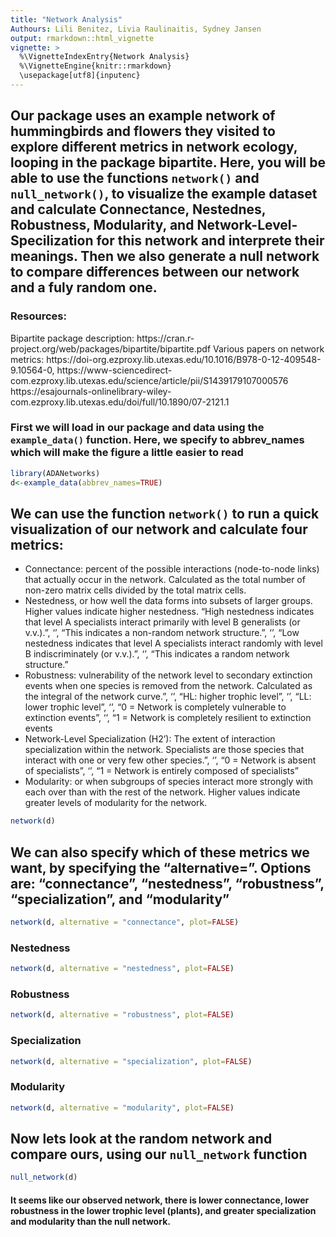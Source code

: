 ```yaml
---
title: "Network Analysis"
Authours: Lili Benitez, Livia Raulinaitis, Sydney Jansen
output: rmarkdown::html_vignette
vignette: >
  %\VignetteIndexEntry{Network Analysis}
  %\VignetteEngine{knitr::rmarkdown}
  \usepackage[utf8]{inputenc}
---
```


## Our package uses an example network of hummingbirds and flowers they visited to explore different metrics in network ecology, looping in the package bipartite. Here, you will be able to use the functions `network()` and `null_network()`,  to visualize the example dataset and calculate Connectance, Nestednes, Robustness, Modularity, and Network-Level-Specilization for this network and interprete their meanings. Then we also generate a null network to compare differences between our network and a fuly random one. 

### Resources:
Bipartite package description: https://cran.r-project.org/web/packages/bipartite/bipartite.pdf
Various papers on network metrics: 
https://doi-org.ezproxy.lib.utexas.edu/10.1016/B978-0-12-409548-9.10564-0, https://www-sciencedirect-com.ezproxy.lib.utexas.edu/science/article/pii/S1439179107000576 https://esajournals-onlinelibrary-wiley-com.ezproxy.lib.utexas.edu/doi/full/10.1890/07-2121.1


### First we will load in our package and data using the `example_data()` function. Here, we specify to abbrev_names which will make the figure a little easier to read
```r
library(ADANetworks)
d<-example_data(abbrev_names=TRUE)
```

## We can use the function `network()` to run a quick visualization of our network and calculate four metrics: 
- Connectance: percent of the possible interactions (node-to-node links) that actually occur in the network. Calculated as the total number of non-zero matrix cells divided by the total matrix cells.
- Nestedness, or how well the data forms into subsets of larger groups. Higher values indicate higher nestedness. 
  "High nestedness indicates that level A specialists interact primarily with level B generalists (or v.v.).", '\n',
  "This indicates a non-random network structure.", '\n',
  "Low nestedness indicates that level A specialists interact randomly with level B indiscriminately (or v.v.).", '\n',
  "This indicates a random network structure."
- Robustness: vulnerability of the network level to secondary extinction events when one species is removed from the network. Calculated as the integral of the network curve.", '\n',
                  "HL: higher trophic level", '\n', "LL: lower trophic level", '\n',
                  "0 = Network is completely vulnerable to extinction events", '\n',
                  "1 = Network is completely resilient to extinction events
- Network-Level Specialization (H2'): The extent of interaction specialization within the network. Specialists are those species that interact with one or very few other species.", '\n',
                     "0 = Network is absent of specialists", '\n',
                     "1 = Network is entirely composed of specialists"
- Modularity: or when subgroups of species interact more strongly with each over than with the rest of the network. Higher values indicate greater levels of modularity for the network. 

```r
network(d)
```

## We can also specify which of these metrics we want, by specifying the "alternative=". Options are: "connectance", "nestedness", "robustness", "specialization", and "modularity"
```r
network(d, alternative = "connectance", plot=FALSE)
```


### Nestedness
```r
network(d, alternative = "nestedness", plot=FALSE)
```
### Robustness
```r
network(d, alternative = "robustness", plot=FALSE)
```
### Specialization
```r
network(d, alternative = "specialization", plot=FALSE)
```
### Modularity
```r
network(d, alternative = "modularity", plot=FALSE)
```
## Now lets look at the random network and compare ours, using our `null_network` function
```r
null_network(d)
```
#### It seems like our observed network, there is lower connectance, lower robustness in the lower trophic level (plants), and greater specialization and modularity than the null network. 

